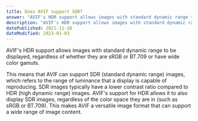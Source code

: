 ```yaml
---
title: Does AVIF support SDR?
answer: "AVIF's HDR support allows images with standard dynamic range to be displayed, regardless of whether they are sRGB or BT.709 or have wide color gamuts."
description: "AVIF's HDR support allows images with standard dynamic range to be displayed, regardless of whether they are sRGB or BT.709 or have wide color gamuts."
datePublished: 2021-11-18
dateModified: 2023-01-03
---
```


AVIF's HDR support allows images with standard dynamic range to be displayed, regardless of whether they are sRGB or BT.709 or have wide color gamuts.

This means that AVIF can support SDR (standard dynamic range) images, which refers to the range of luminance that a display is capable of reproducing. SDR images typically have a lower contrast ratio compared to HDR (high dynamic range) images. AVIF's support for HDR allows it to also display SDR images, regardless of the color space they are in (such as sRGB or BT.709). This makes AVIF a versatile image format that can support a wide range of image content.

